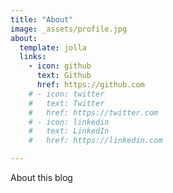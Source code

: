 ```yaml
---
title: "About"
image: _assets/profile.jpg
about:
  template: jolla
  links:
    - icon: github
      text: Github
      href: https://github.com
    # - icon: twitter
    #   text: Twitter
    #   href: https://twitter.com
    # - icon: linkedin
    #   text: LinkedIn
    #   href: https://linkedin.com

---
```


About this blog
